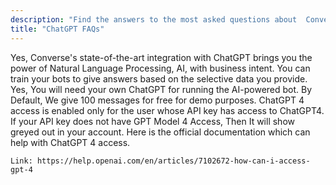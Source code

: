 ```yaml
---
description: "Find the answers to the most asked questions about  Converse's integration with ChatGPT"
title: "ChatGPT FAQs"
---
```


<AccordionGroup>
  <Accordion title="Can I train  Converse chatbots on my own data with ChatGPT">
    Yes,  Converse's state-of-the-art integration with ChatGPT brings you the power of Natural Language Processing, AI, with business intent. You can train your bots to give answers based on the selective data you provide.
  </Accordion>
  <Accordion title="Do I need to use API key for ChatGPT powered bot?">
    Yes, You will need your own ChatGPT for running the AI-powered bot. By Default, We give 100 messages for free for demo purposes.
  </Accordion>
  <Accordion title="I'm not able to use ChatGPT4 as it is greyed out. How can I use ChatGPT4?">
    ChatGPT 4 access is enabled only for the user whose API key has access to ChatGPT4.  If your API key does not have GPT Model 4 Access, Then It will show greyed out in your account. Here is the official documentation which can help with ChatGPT 4 access.

    Link: https://help.openai.com/en/articles/7102672-how-can-i-access-gpt-4
  </Accordion>
</AccordionGroup>